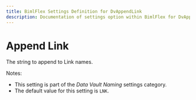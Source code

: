 ```yaml
---
title: BimlFlex Settings Definition for DvAppendLink
description: Documentation of settings option within BimlFlex for DvAppendLink
---
```

<head>
  <meta name="varigenceProduct" content="BimlFlex"></meta>
  <meta name="varigenceArticleType" content="Reference"></meta>
</head>

# Append Link

The string to append to Link names.

Notes:

* This setting is part of the *Data Vault Naming* settings category.
* The default value for this setting is `LNK`.
